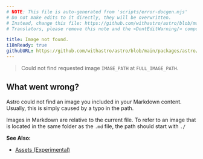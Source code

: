 ```yaml
---
# NOTE: This file is auto-generated from 'scripts/error-docgen.mjs'
# Do not make edits to it directly, they will be overwritten.
# Instead, change this file: https://github.com/withastro/astro/blob/main/packages/astro/src/core/errors/errors-data.ts
# Translators, please remove this note and the <DontEditWarning/> component.

title: Image not found.
i18nReady: true
githubURL: https://github.com/withastro/astro/blob/main/packages/astro/src/core/errors/errors-data.ts
---
```


<DontEditWarning />


> Could not find requested image `IMAGE_PATH` at `FULL_IMAGE_PATH`.

## What went wrong?
Astro could not find an image you included in your Markdown content. Usually, this is simply caused by a typo in the path.

Images in Markdown are relative to the current file. To refer to an image that is located in the same folder as the `.md` file, the path should start with `./`

**See Also:**
-  [Assets (Experimental)](/en/guides/images/)


